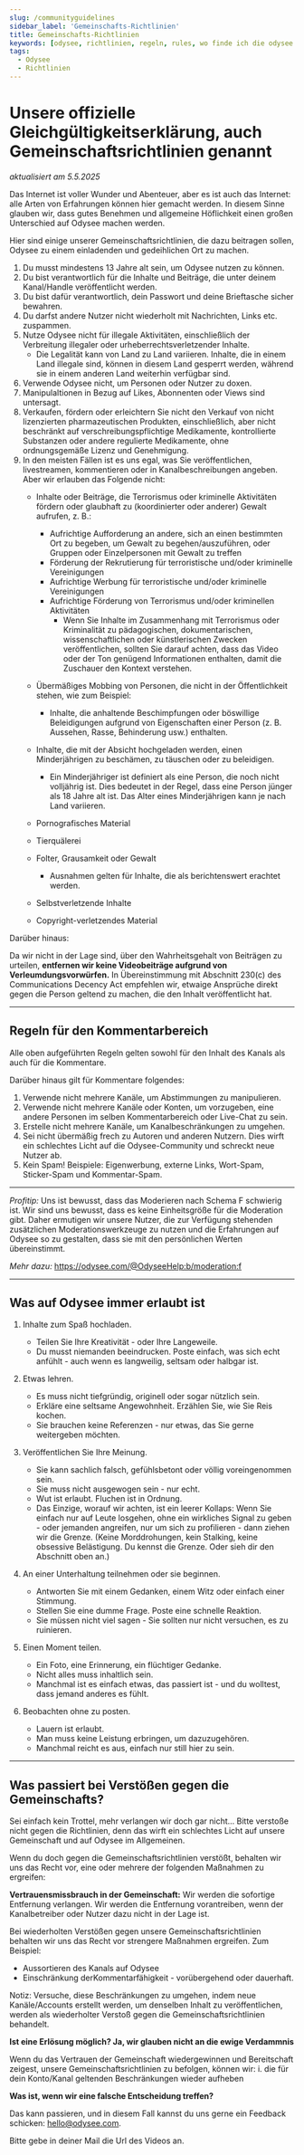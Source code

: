 ```yaml
---
slug: /communityguidelines
sidebar_label: 'Gemeinschafts-Richtlinien'
title: Gemeinschafts-Richtlinien
keywords: [odysee, richtlinien, regeln, rules, wo finde ich die odysee richtlinien, wo sind die odysee tos, odysee tos finden, finden der odysee richtlinien]
tags:
  - Odysee
  - Richtlinien
---
```


# Unsere offizielle Gleichgültigkeitserklärung, auch Gemeinschaftsrichtlinien genannt
*aktualisiert am 5.5.2025*

Das Internet ist voller Wunder und Abenteuer, aber es ist auch das Internet: alle Arten von Erfahrungen können hier gemacht werden. In diesem Sinne glauben wir, dass gutes Benehmen und allgemeine Höflichkeit einen großen Unterschied auf Odysee machen werden. 

Hier sind einige unserer Gemeinschaftsrichtlinien, die dazu beitragen sollen, Odysee zu einem einladenden und gedeihlichen Ort zu machen.

1. Du musst mindestens 13 Jahre alt sein, um Odysee nutzen zu können.
2. Du bist verantwortlich für die Inhalte und Beiträge, die unter deinem Kanal/Handle veröffentlicht werden.
3. Du bist dafür verantwortlich, dein Passwort und deine Brieftasche sicher bewahren. 
4. Du darfst andere Nutzer nicht wiederholt mit Nachrichten, Links etc. zuspammen.
5. Nutze Odysee nicht für illegale Aktivitäten, einschließlich der Verbreitung illegaler oder urheberrechtsverletzender Inhalte.
	* Die Legalität kann von Land zu Land variieren. Inhalte, die in einem Land illegale sind, können in diesem Land gesperrt werden, während sie in einem anderen Land weiterhin verfügbar sind. 
7. Verwende Odysee nicht, um Personen oder Nutzer zu doxen.
8. Manipulaltionen in Bezug auf Likes, Abonnenten oder Views sind untersagt.
9. Verkaufen, fördern oder erleichtern Sie nicht den Verkauf von nicht lizenzierten pharmazeutischen Produkten, einschließlich, aber nicht beschränkt auf verschreibungspflichtige Medikamente, kontrollierte Substanzen oder andere regulierte Medikamente, ohne ordnungsgemäße Lizenz und Genehmigung.
10. In den meisten Fällen ist es uns egal, was Sie veröffentlichen, livestreamen, kommentieren oder in Kanalbeschreibungen angeben. Aber wir erlauben das Folgende nicht:
    *   Inhalte oder Beiträge, die Terrorismus oder kriminelle Aktivitäten fördern oder glaubhaft zu (koordinierter oder anderer) Gewalt aufrufen, z. B.:
		*   Aufrichtige Aufforderung an andere, sich an einen bestimmten Ort zu begeben, um Gewalt zu begehen/auszuführen, oder Gruppen oder Einzelpersonen mit Gewalt zu treffen
        *   Förderung der Rekrutierung für terroristische und/oder kriminelle Vereinigungen
        *   Aufrichtige Werbung für terroristische und/oder kriminelle Vereinigungen
        *   Aufrichtige Förderung von Terrorismus und/oder kriminellen Aktivitäten
            - Wenn Sie Inhalte im Zusammenhang mit Terrorismus oder Kriminalität zu pädagogischen, dokumentarischen, wissenschaftlichen oder künstlerischen Zwecken veröffentlichen, sollten Sie darauf achten, dass das Video oder der Ton genügend Informationen enthalten, damit die Zuschauer den Kontext verstehen.

    *   Übermäßiges Mobbing von Personen, die nicht in der Öffentlichkeit stehen, wie zum Beispiel:
        *   Inhalte, die anhaltende Beschimpfungen oder böswillige Beleidigungen aufgrund von Eigenschaften einer Person (z. B. Aussehen, Rasse, Behinderung usw.) enthalten. 
        
    *   Inhalte, die mit der Absicht hochgeladen werden, einen Minderjährigen zu beschämen, zu täuschen oder zu beleidigen.
        *   Ein Minderjähriger ist definiert als eine Person, die noch nicht volljährig ist. Dies bedeutet in der Regel, dass eine Person jünger als 18 Jahre alt ist. Das Alter eines Minderjährigen kann je nach Land variieren.

    *   Pornografisches Material
    *   Tierquälerei
    *   Folter, Grausamkeit oder Gewalt
        *   Ausnahmen gelten für Inhalte, die als berichtenswert erachtet werden.
    *   Selbstverletzende Inhalte
    *   Copyright-verletzendes Material

Darüber hinaus: 

Da wir nicht in der Lage sind, über den Wahrheitsgehalt von Beiträgen zu urteilen, **entfernen wir keine Videobeiträge aufgrund von Verleumdungsvorwürfen.** In Übereinstimmung mit Abschnitt 230(c) des Communications Decency Act empfehlen wir, etwaige Ansprüche direkt gegen die Person geltend zu machen, die den Inhalt veröffentlicht hat.

---

## Regeln für den Kommentarbereich

Alle oben aufgeführten Regeln gelten sowohl für den Inhalt des Kanals als auch für die Kommentare. 

Darüber hinaus gilt für Kommentare folgendes:

1. Verwende nicht mehrere Kanäle, um Abstimmungen zu manipulieren.
2. Verwende nicht mehrere Kanäle oder Konten, um vorzugeben, eine andere Personen im selben Kommentarbereich oder Live-Chat zu sein.
3. Erstelle nicht mehrere Kanäle, um Kanalbeschränkungen zu umgehen.
4. Sei nicht übermäßig frech zu Autoren und anderen Nutzern. Dies wirft ein schlechtes Licht auf die Odysee-Community und schreckt neue Nutzer ab.
5. Kein Spam! Beispiele: Eigenwerbung, externe Links, Wort-Spam, Sticker-Spam und Kommentar-Spam.

---

_Profitip:_ Uns ist bewusst, dass das Moderieren nach Schema F schwierig ist. Wir sind uns bewusst, dass es keine Einheitsgröße für die Moderation gibt. Daher ermutigen wir unsere Nutzer, die zur Verfügung stehenden zusätzlichen Moderationswerkzeuge zu nutzen und die Erfahrungen auf Odysee so zu gestalten, dass sie mit den persönlichen Werten übereinstimmt.  

_Mehr dazu:_ 
https://odysee.com/@OdyseeHelp:b/moderation:f

---

## Was auf Odysee immer erlaubt ist

1. Inhalte zum Spaß hochladen.
    * Teilen Sie Ihre Kreativität - oder Ihre Langeweile.
    * Du musst niemanden beeindrucken. Poste einfach, was sich echt anfühlt - auch wenn es langweilig, seltsam oder halbgar ist.

2. Etwas lehren.
    * Es muss nicht tiefgründig, originell oder sogar nützlich sein.
    * Erkläre eine seltsame Angewohnheit. Erzählen Sie, wie Sie Reis kochen.
    * Sie brauchen keine Referenzen - nur etwas, das Sie gerne weitergeben möchten.

3. Veröffentlichen Sie Ihre Meinung.
    * Sie kann sachlich falsch, gefühlsbetont oder völlig voreingenommen sein.
    * Sie muss nicht ausgewogen sein - nur echt.
    * Wut ist erlaubt. Fluchen ist in Ordnung.
    * Das Einzige, worauf wir achten, ist ein leerer Kollaps: Wenn Sie einfach nur auf Leute losgehen, ohne ein wirkliches Signal zu geben - oder jemanden angreifen, nur um sich zu profilieren - dann ziehen wir die Grenze. (Keine Morddrohungen, kein Stalking, keine obsessive Belästigung. Du kennst die Grenze. Oder sieh dir den Abschnitt oben an.)

4. An einer Unterhaltung teilnehmen oder sie beginnen.
    * Antworten Sie mit einem Gedanken, einem Witz oder einfach einer Stimmung.
    * Stellen Sie eine dumme Frage. Poste eine schnelle Reaktion.
    * Sie müssen nicht viel sagen - Sie sollten nur nicht versuchen, es zu ruinieren.

5. Einen Moment teilen.
    * Ein Foto, eine Erinnerung, ein flüchtiger Gedanke.
    * Nicht alles muss inhaltlich sein.
    * Manchmal ist es einfach etwas, das passiert ist - und du wolltest, dass jemand anderes es fühlt.

6. Beobachten ohne zu posten.
    * Lauern ist erlaubt.
    * Man muss keine Leistung erbringen, um dazuzugehören.
    * Manchmal reicht es aus, einfach nur still hier zu sein.

---

## Was passiert bei Verstößen gegen die Gemeinschafts?

Sei einfach kein Trottel, mehr verlangen wir doch gar nicht...
Bitte verstoße nicht gegen die Richtlinien, denn das wirft ein schlechtes Licht auf unsere Gemeinschaft und auf Odysee im Allgemeinen.

Wenn du doch gegen die Gemeinschaftsrichtlinien verstößt, behalten wir uns das Recht vor, eine oder mehrere der folgenden Maßnahmen zu ergreifen:

**Vertrauensmissbrauch in der Gemeinschaft:**
Wir werden die sofortige Entfernung verlangen. Wir werden die Entfernung vorantreiben, wenn der Kanalbetreiber oder Nutzer dazu nicht in der Lage ist.

Bei wiederholten Verstößen gegen unsere Gemeinschaftsrichtlinien behalten wir uns das Recht vor strengere Maßnahmen ergreifen. Zum Beispiel:

* Aussortieren des Kanals auf Odysee 
* Einschränkung derKommentarfähigkeit - vorübergehend oder dauerhaft.

Notiz: Versuche, diese Beschränkungen zu umgehen, indem neue Kanäle/Accounts erstellt werden, um denselben Inhalt zu veröffentlichen, werden als wiederholter Verstoß gegen die Gemeinschaftsrichtlinien behandelt.

**Ist eine Erlösung möglich? Ja, wir glauben nicht an die ewige Verdammnis**

Wenn du das Vertrauen der Gemeinschaft wiedergewinnen und Bereitschaft zeigest, unsere Gemeinschaftsrichtlinien zu befolgen, können wir:
i. die für dein Konto/Kanal geltenden Beschränkungen wieder aufheben

**Was ist, wenn wir eine falsche Entscheidung treffen?**

Das kann passieren, und in diesem Fall kannst du uns gerne ein Feedback schicken: hello@odysee.com.

Bitte gebe in deiner Mail die Url des Videos an.
